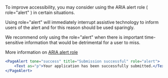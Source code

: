 To improve accessibility, you may consider using the ARIA alert role ( role="alert" ) in certain situations.

Using role="alert" will immediately interrupt assistive technology to inform users of the alert and for this reason should be used sparingly.

We recommend only using the role="alert" when there is important time-sensitive information that would be detrimental for a user to miss.

More information on [ARIA alert role](https://developer.mozilla.org/en-US/docs/Web/Accessibility/ARIA/Roles/Alert_Role)

```jsx live
<PageAlert tone="success" title="Submission successful" role="alert">
	<Text as="p">Your application has been successfully submitted.</Text>
</PageAlert>
```
